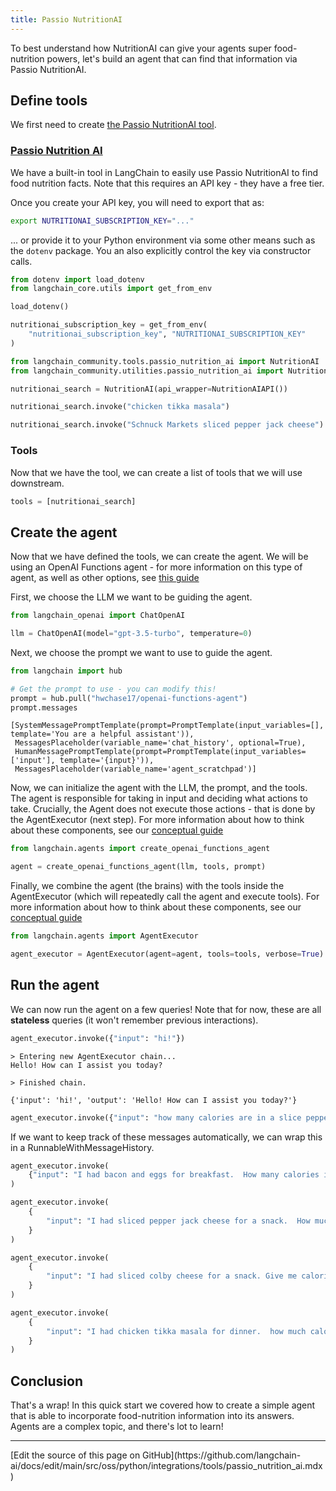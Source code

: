 ```yaml
---
title: Passio NutritionAI
---
```


To best understand how NutritionAI can give your agents super food-nutrition powers, let's build an agent that can find that information via Passio NutritionAI.

## Define tools

We first need to create [the Passio NutritionAI tool](/oss/python/integrations/tools/passio_nutrition_ai).

### [Passio Nutrition AI](/oss/python/integrations/tools/passio_nutrition_ai)

We have a built-in tool in LangChain to easily use Passio NutritionAI to find food nutrition facts.
Note that this requires an API key - they have a free tier.

Once you create your API key, you will need to export that as:

```bash
export NUTRITIONAI_SUBSCRIPTION_KEY="..."
```

... or provide it to your Python environment via some other means such as the `dotenv` package.  You an also explicitly control the key via constructor calls.

```python
from dotenv import load_dotenv
from langchain_core.utils import get_from_env

load_dotenv()

nutritionai_subscription_key = get_from_env(
    "nutritionai_subscription_key", "NUTRITIONAI_SUBSCRIPTION_KEY"
)
```

```python
from langchain_community.tools.passio_nutrition_ai import NutritionAI
from langchain_community.utilities.passio_nutrition_ai import NutritionAIAPI
```

```python
nutritionai_search = NutritionAI(api_wrapper=NutritionAIAPI())
```

```python
nutritionai_search.invoke("chicken tikka masala")
```

```python
nutritionai_search.invoke("Schnuck Markets sliced pepper jack cheese")
```

### Tools

Now that we have the tool, we can create a list of tools that we will use downstream.

```python
tools = [nutritionai_search]
```

## Create the agent

Now that we have defined the tools, we can create the agent. We will be using an OpenAI Functions agent - for more information on this type of agent, as well as other options, see [this guide](/oss/python/langchain/agents)

First, we choose the LLM we want to be guiding the agent.

```python
from langchain_openai import ChatOpenAI

llm = ChatOpenAI(model="gpt-3.5-turbo", temperature=0)
```

Next, we choose the prompt we want to use to guide the agent.

```python
from langchain import hub

# Get the prompt to use - you can modify this!
prompt = hub.pull("hwchase17/openai-functions-agent")
prompt.messages
```

```output
[SystemMessagePromptTemplate(prompt=PromptTemplate(input_variables=[], template='You are a helpful assistant')),
 MessagesPlaceholder(variable_name='chat_history', optional=True),
 HumanMessagePromptTemplate(prompt=PromptTemplate(input_variables=['input'], template='{input}')),
 MessagesPlaceholder(variable_name='agent_scratchpad')]
```

Now, we can initialize the agent with the LLM, the prompt, and the tools. The agent is responsible for taking in input and deciding what actions to take. Crucially, the Agent does not execute those actions - that is done by the AgentExecutor (next step). For more information about how to think about these components, see our [conceptual guide](/oss/python/langchain/agents)

```python
from langchain.agents import create_openai_functions_agent

agent = create_openai_functions_agent(llm, tools, prompt)
```

Finally, we combine the agent (the brains) with the tools inside the AgentExecutor (which will repeatedly call the agent and execute tools). For more information about how to think about these components, see our [conceptual guide](/oss/python/langchain/agents)

```python
from langchain.agents import AgentExecutor

agent_executor = AgentExecutor(agent=agent, tools=tools, verbose=True)
```

## Run the agent

We can now run the agent on a few queries! Note that for now, these are all **stateless** queries (it won't remember previous interactions).

```python
agent_executor.invoke({"input": "hi!"})
```

```output
> Entering new AgentExecutor chain...
Hello! How can I assist you today?

> Finished chain.
```

```output
{'input': 'hi!', 'output': 'Hello! How can I assist you today?'}
```

```python
agent_executor.invoke({"input": "how many calories are in a slice pepperoni pizza?"})
```

If we want to keep track of these messages automatically, we can wrap this in a RunnableWithMessageHistory.

```python
agent_executor.invoke(
    {"input": "I had bacon and eggs for breakfast.  How many calories is that?"}
)
```

```python
agent_executor.invoke(
    {
        "input": "I had sliced pepper jack cheese for a snack.  How much protein did I have?"
    }
)
```

```python
agent_executor.invoke(
    {
        "input": "I had sliced colby cheese for a snack. Give me calories for this Schnuck Markets product."
    }
)
```

```python
agent_executor.invoke(
    {
        "input": "I had chicken tikka masala for dinner.  how much calories, protein, and fat did I have with default quantity?"
    }
)
```

## Conclusion

That's a wrap! In this quick start we covered how to create a simple agent that is able to incorporate food-nutrition information into its answers. Agents are a complex topic, and there's lot to learn!

---

<Callout icon="pen-to-square" iconType="regular">
  [Edit the source of this page on GitHub](https://github.com/langchain-ai/docs/edit/main/src/oss/python/integrations/tools/passio_nutrition_ai.mdx)
</Callout>
